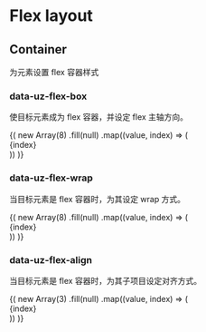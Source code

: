 
<Meta
  title="Data Style/Flex Layout/Container"
/>

# Flex layout

## Container

为元素设置 flex 容器样式


### data-uz-flex-box

使目标元素成为 flex 容器，并设定 flex 主轴方向。

<Preview>
  <Story name="flex-box">
    <div
      style={{
        height: 300,
        width: 400,
        border: 'solid 1px #64D3D6',
      }}
      data-uz-flex-box={
        radios(
          'data-uz-flex-box=',
          {
            'row': 'row',
            'row-reverse': 'row-reverse',
            'column': 'column',
            'column-reverse': 'column-reverse',
          },
          'row',
        )
      }
    >
      {(
        new Array(8)
        .fill(null)
        .map((value, index) => (
          <div
            key={index}
            style={{
              background: `rgb(100, 210, ${170 + index * 10}`,
              flexBasis: 24,
              margin: 4,
            }}
          >
            {index}
          </div>
        ))
      )}
    </div>
  </Story>
</Preview>


### data-uz-flex-wrap

当目标元素是 flex 容器时，为其设定 wrap 方式。

<Preview>
  <Story name="flex-wrap">
    <div
      style={{
        height: 300,
        width: 400,
        border: 'solid 1px #64D3D6',
      }}
      data-uz-flex-box="row"
      data-uz-flex-wrap={
        radios(
          'data-uz-flex-wrap=',
          {
            'wrap': 'wrap',
            'nowrap': 'nowrap',
          },
          'wrap',
        )
      }
    >
      {(
        new Array(8)
        .fill(null)
        .map((value, index) => (
          <div
            key={index}
            style={{
              background: `rgb(100, 210, ${170 + index * 10}`,
              height: 60,
              width: 60,
              margin: 4,
            }}
          >
            {index}
          </div>
        ))
      )}
    </div>
  </Story>
</Preview>


### data-uz-flex-align

当目标元素是 flex 容器时，为其子项目设定对齐方式。

<Preview>
  <Story name="flex-align">
    <div
      style={{
        height: 300,
        width: 400,
        border: 'solid 1px #64D3D6',
      }}
      data-uz-flex-box="row"
      data-uz-flex-align={
        select(
          'data-uz-flex-align=',
          [
            'start',
            'start start',
            'start center',
            'start end',
            'start stretch',
            'center',
            'center start',
            'center center',
            'center end',
            'center stretch',
            'end',
            'end start',
            'end center',
            'end end',
            'end stretch',
            'space-around',
            'space-around start',
            'space-around center',
            'space-around end',
            'space-around stretch',
            'space-between',
            'space-between start',
            'space-between center',
            'space-between end',
            'space-between stretch',
          ],
          'center center',
        )
      }
    >
      {(
        new Array(3)
        .fill(null)
        .map((value, index) => (
          <div
            key={index}
            style={{
              background: `rgb(100, 210, ${170 + index * 10}`,
              flexBasis: 24,
              margin: 4,
            }}
          >
            {index}
          </div>
        ))
      )}
    </div>
  </Story>
</Preview>
